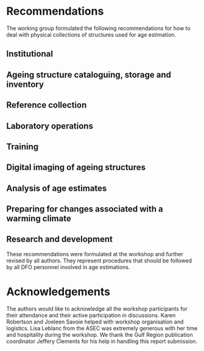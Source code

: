 
# Recommendations {#sec:recommendations}
The working group formulated the following recommendations for how to deal with physical collections of structures used for age estimation.

## Institutional
\begin{enumerate}
\item{Foster a community of DFO scientists whose mandated tasks include sampling of ageing structures, age estimation using ageing structures or analysis of age estimates data}
\item{Emulate the Pacific Ocean’s Community of Age Reading Experts (CARE) for the Atlantic and Arctic Oceans}
\item{Creation of a DFO working group that meets regularly to ensure that age estimations practices in different labs follow shared best practices}
\item{Provide support for inter-regional ageing structure exchanges and secondary reader testing}
\item{Achieve Canadian representation on appropriate ICES working groups related to age estimation (WGBIOP or WGSMART)}
\item{Recognise the fact that the skills required to obtain unbiased age estimates from ageing structures are unique and take time and dedication to acquire}
\end{enumerate}


## Ageing structure cataloguing, storage and inventory

\begin{enumerate}
\item{Ensure that physical collections of ageing structures follow the DFO "Policy on Collection, Storage, Management and Use of Physical Samples for Science Research"}
\item{Ageing structures should be stored in an environment that minimizes degradation and that maintains readability}
\item{Ageing structures removed from an individual should be uniquely identified}
\item{Clearly label ageing structures so they can be traced back to their collection, implement good bookkeeping of your ageing structures}
\item{An electronic inventory of the physical ageing structures available should be documented and updated regularly}
\item{A subset of ageing structures should be preserved in their unaltered state for future unforeseen usage (i.e. not in resin)}
\end{enumerate}

## Reference collection

\begin{enumerate}
\item{Actively curate reference collections so that old ageing structures that have lost their readability are replaced by new ageing structures, this includes renewing ageing structures}
\item{Strive to have a validation study to ascertain the periodicity of ageing patterns}
\item{Ensure that the age structures in the reference collection are representative of what will be available to age estimation technicians (the structures should cover wide spatial and temporal ranges, ...)}
\end{enumerate}

## Laboratory operations

\begin{enumerate}
\item{Strive to obtain unbiased age estimates}
\item{Develop and publish Standard Operating Procedures for each lab}
\item{Develop standardized protocols to validate age estimates (add to your regional SOP)}
\item{Favour age estimation in a “blind” setting, where no prior knowledge is used when interpreting patterns in ageing structures, don’t let outside information influence your age estimates}
\item{Establish a quality-control process to identify mistakes made during data entry (e.g. a typo)}
\item{Document the uncertainty associated with age estimates}
\item{Have at least two age readers for any given stock, for redundancy}
\item{Generate an age-error matrices as part of your standard procedures}
\end{enumerate}

## Training

\begin{enumerate}
\item{Develop a document that details the steps to train new agers, and/or add it to your regional SOP}
\item{Establish procedures that integrate current practices (e.g. labels that have been used for many year) into improved practices}
\end{enumerate}

## Digital imaging of ageing structures

\begin{enumerate}
\item{Ensure that a scale bar is present in the image so that the image scale in pixels per mm can be determined}
\item{The file naming convention to use when taking images of ageing structures should uniquely identify each ageing structure, a recommended nomenclature would be as follows:}
\item{When practical, promote the capture of digital images of ageing structures}
\item{Digital images of ageing structures should be stored in enterprise-level infrastructure where proper backups are in place}
\item{A DFO-led app to store and retrieve digital images of ageing structures should be implemented to facilitate the management of these images and to provide integration with the SmartDots software}
\end{enumerate}

## Analysis of age estimates
\begin{enumerate}
\item{The sampling design used in the collection of data should be accounted for in all subsequent analyses of age estimates}
\item{Analyses that compute catch-at-age matrices from length samples and age estimates should strive to be fully documented and reproducible}
\item{Contemporary procedures that reduce bias in age structure estimates should be used}
\item{Assessment methods would ideally incorporate ageing errors into the assessment framework}
\end{enumerate}

## Preparing for changes associated with a warming climate
\begin{enumerate}
\item{Regularly revisit the pattern recognition used for estimating ages}
\item{Rate of growths are likely to change, so are the patterns associated with age estimation}
\item{Continued inter-regional communication and events that promote collaborations}
\item{Northward migration of species will shift stock boundaries and change the species that will require science advice}
\item{Establish a process so that “cheat sheets” and guides used for training agers, and the associated laboratory processes for age estimation are updated regularly}
\end{enumerate}

## Research and development
\begin{enumerate}
\item{Pursue further studies in sclerochronology that will support the identification of changes in patterns used in estimating ages}
\item{Investigate the trade-offs involved between taking images and annotate them versus just estimating a single age-length pair}
\end{enumerate}

These recommendations were formulated at the workshop and further revised by all authors. They represent procedures that should be followed by all DFO personnel involved in age estimations.

# Acknowledgements
The authors would like to acknowledge all the workshop participants for their attendance and their active participation in discussions. Karen Robertson and Joeleen Savoie helped with workshop organisation and logistics. Lisa Leblanc from the ASEC was extremely generous with her time and hospitality during the workshop. We thank the Gulf Region publication coordinator Jeffery Clements for his help in handling this report submission.
